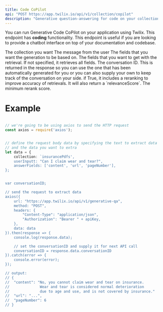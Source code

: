 ```yaml
---
title: Code CoPilot
api: "POST https://app.twilix.io/api/v1/collection/copilot"
description: "Generative question-answering for code on your collection."
---
```


You can run Generative Code CoPilot on your application using Twilix. This endpoint
has **coding** functionality.
This endpoint is useful if you are looking to provide a chatbot interface on top of your 
documentation and codebase.

<ParamField body="collection" type="string" required>
  The collection you want
</ParamField>

<ParamField body="userInput" type="string" required>
  The message from the user
</ParamField>
<ParamField body="answerFields" type="array" required>
  The fields that you want the generation to be based on.
</ParamField>
<ParamField body="fields" type="array">
  The fields that you want to get with the retrieval. If not specified, it retrieves all fields.
</ParamField>
<ParamField body="conversationID" type="string">
  The conversation ID. This is returned in the response so you can use the one
  that has been automatically generated for you or you can also supply your own
  to keep track of the conversation on your side.
</ParamField>
<ParamField body="includeRerank" type="boolean">
  if True, it includes a reranking to improve accuracy of retrievals. It will
  also return a `relevanceScore`.
</ParamField>
<ParamField body="minimumRerankScore" type="float">
  The minimum rerank score.
</ParamField>
<Snippet file="param-limit.mdx" />
<Snippet file="param-include-moderation.mdx" />
<Snippet file="header-application-type.mdx" />

# Example
```typescript generative-qa.ts

// we're going to be using axios to send the HTTP request
const axios = require('axios');


// define the request body data by specifying the text to extract data from,
// and the data you want to extra
let data = {
    collection: `insurancePdfs',
    userInputt: "Can I claim wear and tear?",
    answerFields: ['content', 'url', 'pageNumber'],
};


var conversationID;

// send the request to extract data
axios({
    url: "https://app.twilix.io/api/v1/generative-qa",
    method: "POST",
    headers: {
        "Content-Type": "application/json",
        "Authorization": "Bearer " + apiKey,
    },
    data: data
}).then(response => {
    console.log(response.data);

    // set the conversationID and supply it for next API call
    conversationID = response.data.conversationID
}).catch(error => {
    console.error(error);
});

// output:
// {
//  "content": "No, you cannot claim wear and tear on insurance. 
//              Wear and tear is considered normal deterioration 
//              due to age and use, and is not covered by insurance."
//  "url": "...",
//  "pageNumber": 6
// }

```